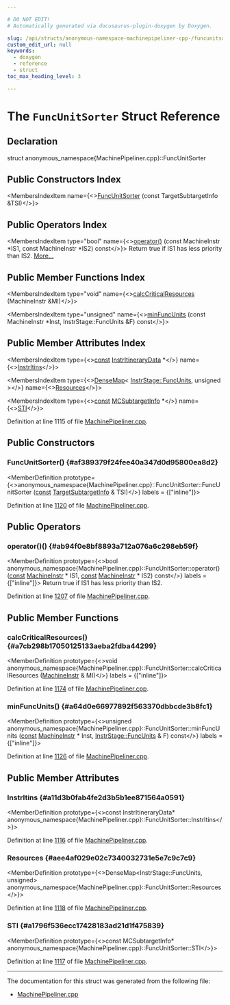 ```yaml
---

# DO NOT EDIT!
# Automatically generated via docusaurus-plugin-doxygen by Doxygen.

slug: /api/structs/anonymous-namespace-machinepipeliner-cpp-/funcunitsorter
custom_edit_url: null
keywords:
  - doxygen
  - reference
  - struct
toc_max_heading_level: 3

---
```





# The `FuncUnitSorter` Struct Reference

<DoxygenPage pluginConfig={pluginConfig}>



## Declaration

<CodeBlock>struct anonymous_namespace{MachinePipeliner.cpp}::FuncUnitSorter</CodeBlock>

## Public Constructors Index

<MembersIndex>

<MembersIndexItem
  name={<><a href="#af389379f24fee40a347d0d95800ea8d2">FuncUnitSorter</a> (const TargetSubtargetInfo &amp;TSI)</>}>
</MembersIndexItem>

</MembersIndex>

## Public Operators Index

<MembersIndex>

<MembersIndexItem
  type="bool"
  name={<><a href="#ab94f0e8bf8893a712a076a6c298eb59f">operator()</a> (const MachineInstr &#42;IS1, const MachineInstr &#42;IS2) const</>}>
Return true if IS1 has less priority than IS2. <a href="#ab94f0e8bf8893a712a076a6c298eb59f">More...</a>
</MembersIndexItem>

</MembersIndex>

## Public Member Functions Index

<MembersIndex>

<MembersIndexItem
  type="void"
  name={<><a href="#a7cb298b17050125133aeba2fdba44299">calcCriticalResources</a> (MachineInstr &amp;MI)</>}>
</MembersIndexItem>

<MembersIndexItem
  type="unsigned"
  name={<><a href="#a64d0e66977892f563370dbbcde3b8fc1">minFuncUnits</a> (const MachineInstr &#42;Inst, InstrStage::FuncUnits &amp;F) const</>}>
</MembersIndexItem>

</MembersIndex>

## Public Member Attributes Index

<MembersIndex>

<MembersIndexItem
  type={<><a href="/docs/api/files/lib/lib/target/lib/target/aarch64/aarch64promoteconstant-cpp/#a90f8350fecae261c25be85d38b451bff">const</a> <a href="/docs/api/classes/llvm/instritinerarydata">InstrItineraryData</a> &#42;</>}
  name={<><a href="#a11d3b0fab4fe2d3b5b1ee871564a0591">InstrItins</a></>}>
</MembersIndexItem>

<MembersIndexItem
  type={<><a href="/docs/api/classes/llvm/densemap">DenseMap</a>&lt; <a href="/docs/api/structs/llvm/instrstage/#a28207c85d95c7a0d901b2d8dbc37b6e3">InstrStage::FuncUnits</a>, unsigned &gt;</>}
  name={<><a href="#aee4af029e02c7340032731e5e7c9c7c9">Resources</a></>}>
</MembersIndexItem>

<MembersIndexItem
  type={<><a href="/docs/api/files/lib/lib/target/lib/target/aarch64/aarch64promoteconstant-cpp/#a90f8350fecae261c25be85d38b451bff">const</a> <a href="/docs/api/classes/llvm/mcsubtargetinfo">MCSubtargetInfo</a> &#42;</>}
  name={<><a href="#a1796f536ecc17428183ad21d1f475839">STI</a></>}>
</MembersIndexItem>

</MembersIndex>


Definition at line 1115 of file <a href="/docs/api/files/lib/lib/codegen/machinepipeliner-cpp">MachinePipeliner.cpp</a>.

<SectionDefinition>

## Public Constructors

### FuncUnitSorter() {#af389379f24fee40a347d0d95800ea8d2}

<MemberDefinition
  prototype={<>anonymous&#95;namespace&#123;MachinePipeliner.cpp&#125;::FuncUnitSorter::FuncUnitSorter (<a href="/docs/api/files/lib/lib/target/lib/target/aarch64/aarch64promoteconstant-cpp/#a90f8350fecae261c25be85d38b451bff">const</a> <a href="/docs/api/classes/llvm/targetsubtargetinfo">TargetSubtargetInfo</a> &amp; TSI)</>}
  labels = {["inline"]}>

Definition at line <a href="/docs/api/files/lib/lib/codegen/machinepipeliner-cpp/#l01120">1120</a> of file <a href="/docs/api/files/lib/lib/codegen/machinepipeliner-cpp">MachinePipeliner.cpp</a>.
</MemberDefinition>

</SectionDefinition>

<SectionDefinition>

## Public Operators

### operator()() {#ab94f0e8bf8893a712a076a6c298eb59f}

<MemberDefinition
  prototype={<>bool anonymous&#95;namespace&#123;MachinePipeliner.cpp&#125;::FuncUnitSorter::operator() (<a href="/docs/api/files/lib/lib/target/lib/target/aarch64/aarch64promoteconstant-cpp/#a90f8350fecae261c25be85d38b451bff">const</a> <a href="/docs/api/classes/llvm/machineinstr">MachineInstr</a> &#42; IS1, <a href="/docs/api/files/lib/lib/target/lib/target/aarch64/aarch64promoteconstant-cpp/#a90f8350fecae261c25be85d38b451bff">const</a> <a href="/docs/api/classes/llvm/machineinstr">MachineInstr</a> &#42; IS2) const</>}
  labels = {["inline"]}>
Return true if IS1 has less priority than IS2.

Definition at line <a href="/docs/api/files/lib/lib/codegen/machinepipeliner-cpp/#l01207">1207</a> of file <a href="/docs/api/files/lib/lib/codegen/machinepipeliner-cpp">MachinePipeliner.cpp</a>.
</MemberDefinition>

</SectionDefinition>

<SectionDefinition>

## Public Member Functions

### calcCriticalResources() {#a7cb298b17050125133aeba2fdba44299}

<MemberDefinition
  prototype={<>void anonymous&#95;namespace&#123;MachinePipeliner.cpp&#125;::FuncUnitSorter::calcCriticalResources (<a href="/docs/api/classes/llvm/machineinstr">MachineInstr</a> &amp; MI)</>}
  labels = {["inline"]}>

Definition at line <a href="/docs/api/files/lib/lib/codegen/machinepipeliner-cpp/#l01174">1174</a> of file <a href="/docs/api/files/lib/lib/codegen/machinepipeliner-cpp">MachinePipeliner.cpp</a>.
</MemberDefinition>

### minFuncUnits() {#a64d0e66977892f563370dbbcde3b8fc1}

<MemberDefinition
  prototype={<>unsigned anonymous&#95;namespace&#123;MachinePipeliner.cpp&#125;::FuncUnitSorter::minFuncUnits (<a href="/docs/api/files/lib/lib/target/lib/target/aarch64/aarch64promoteconstant-cpp/#a90f8350fecae261c25be85d38b451bff">const</a> <a href="/docs/api/classes/llvm/machineinstr">MachineInstr</a> &#42; Inst, <a href="/docs/api/structs/llvm/instrstage/#a28207c85d95c7a0d901b2d8dbc37b6e3">InstrStage::FuncUnits</a> &amp; F) const</>}
  labels = {["inline"]}>

Definition at line <a href="/docs/api/files/lib/lib/codegen/machinepipeliner-cpp/#l01126">1126</a> of file <a href="/docs/api/files/lib/lib/codegen/machinepipeliner-cpp">MachinePipeliner.cpp</a>.
</MemberDefinition>

</SectionDefinition>

<SectionDefinition>

## Public Member Attributes

### InstrItins {#a11d3b0fab4fe2d3b5b1ee871564a0591}

<MemberDefinition
  prototype={<>const InstrItineraryData&#42; anonymous&#95;namespace&#123;MachinePipeliner.cpp&#125;::FuncUnitSorter::InstrItins</>}>

Definition at line <a href="/docs/api/files/lib/lib/codegen/machinepipeliner-cpp/#l01116">1116</a> of file <a href="/docs/api/files/lib/lib/codegen/machinepipeliner-cpp">MachinePipeliner.cpp</a>.
</MemberDefinition>

### Resources {#aee4af029e02c7340032731e5e7c9c7c9}

<MemberDefinition
  prototype={<>DenseMap&lt;InstrStage::FuncUnits, unsigned&gt; anonymous&#95;namespace&#123;MachinePipeliner.cpp&#125;::FuncUnitSorter::Resources</>}>

Definition at line <a href="/docs/api/files/lib/lib/codegen/machinepipeliner-cpp/#l01118">1118</a> of file <a href="/docs/api/files/lib/lib/codegen/machinepipeliner-cpp">MachinePipeliner.cpp</a>.
</MemberDefinition>

### STI {#a1796f536ecc17428183ad21d1f475839}

<MemberDefinition
  prototype={<>const MCSubtargetInfo&#42; anonymous&#95;namespace&#123;MachinePipeliner.cpp&#125;::FuncUnitSorter::STI</>}>

Definition at line <a href="/docs/api/files/lib/lib/codegen/machinepipeliner-cpp/#l01117">1117</a> of file <a href="/docs/api/files/lib/lib/codegen/machinepipeliner-cpp">MachinePipeliner.cpp</a>.
</MemberDefinition>

</SectionDefinition>

<hr/>

The documentation for this struct was generated from the following file:

<ul>
<li><a href="/docs/api/files/lib/lib/codegen/machinepipeliner-cpp">MachinePipeliner.cpp</a></li>
</ul>

</DoxygenPage>
